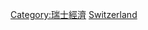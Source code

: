 {{Commons category|Industry in Switzerland}}
[[Category:瑞士經濟|Category:瑞士經濟]]
[[Category:欧洲各国产业|Switzerland]]